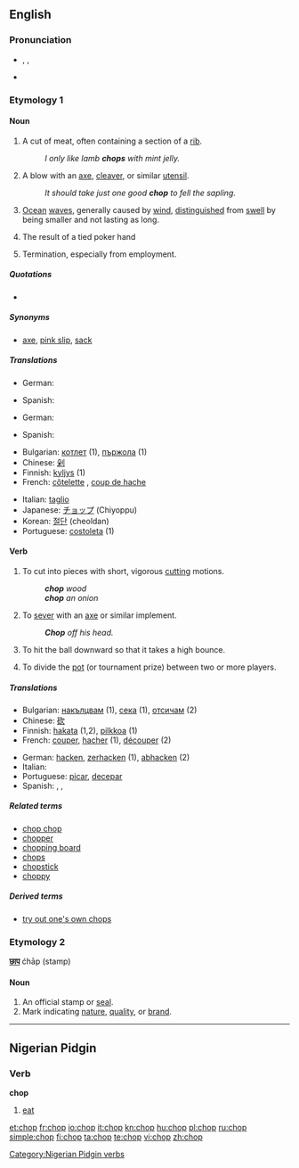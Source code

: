 {{wikipedia|dab=chop}}
==English==

===Pronunciation===
* {{enPR|chŏp}}, {{IPA|/ʧɒp/}}, {{SAMPA|/tSQp/}}
* {{audio|en-us-chop.ogg|Audio (US)}}
*: {{rhymes|ɒp}}

===Etymology 1===
{{etystub}}

====Noun====
{{en-noun}}

# A cut of meat, often containing a section of a [[rib]].
#: ''I only like lamb '''''chops''''' with mint jelly.''
# A blow with an [[axe]], [[cleaver]], or similar [[utensil]].
#: ''It should take just one good '''''chop''''' to fell the sapling.''
# [[ocean|Ocean]] [[wave]]s, generally caused by [[wind]], [[distinguished]] from [[swell]] by being smaller and not lasting as long.
# {{poker}} The result of a tied poker hand
# {{informal|with "the"}} Termination, especially from employment.

=====Quotations=====
* {{seeCites}}

=====Synonyms=====
* {{sense|dismissal, especially from employment (informal)}} [[axe]], [[pink slip]], [[sack]]

=====Translations=====
{{trans-top|a cut of meat}}
* German: {{t-|de|Kotelett|n}}
{{trans-mid}}
* Spanish: {{t+|es|chuleta|f}}
{{trans-bottom}}

{{trans-top|a blow with an axe, cleaver, or similar utensil}}
* German: {{t-|de|Hieb|m}}
{{trans-mid}}
* Spanish: {{t-|es|tajada|f}}
{{trans-bottom}}

{{trans-top|dismissal, especially from employment}}
{{trans-mid}}
{{trans-bottom}}
<!--Remove this table once all of the translations below have been moved into the tables above.-->
{{checktrans-top}}
* Bulgarian: [[котлет]] {{m}} (1), [[пържола]] {{f}} (1)
* Chinese: [[剁]]
* Finnish: [[kyljys]] (1)
* French: [[côtelette]] {{f}}, [[coup de hache]] {{m}}
{{checktrans-mid}}
* Italian: [[taglio]] {{m}}
* Japanese: [[チョップ]] (Chiyoppu)
* Korean: [[절단]] (cheoldan)
* Portuguese: [[costoleta]] {{f}} (1)
{{checktrans-bottom}}

====Verb====
{{en-verb|chops|chopping|chopped|chopped}}

# {{transitive}} To cut into pieces with short, vigorous [[cutting]] motions.
#: '''''chop''' wood''
#: '''''chop''' an onion''
# {{transitive}} To [[sever]] with an [[axe]] or similar implement.
#: '''''Chop''' off his head.''
# {{context|transitive|baseball}} To hit the ball downward so that it takes a high bounce.
# {{poker}} To divide the [[pot]] (or tournament prize) between two or more players.

=====Translations=====
{{trans-top|to chop}}
* Bulgarian: [[накълцвам]] (1), [[сека]] (1), [[отсичам]] (2)
* Chinese: [[砍]]
* Finnish: [[hakata]] (1,2), [[pilkkoa]] (1)
* French: [[couper]], [[hacher]] (1), [[découper]] (2)
{{trans-mid}}
* German: [[hacken]], [[zerhacken]] (1), [[abhacken]] (2)
* Italian: {{t+|it|tagliare}}
* Portuguese: [[picar]], [[decepar]]
* Spanish: {{t+|es|cortar}}, {{t+|es|picar}}, {{t-|es|tajar}}
{{trans-bottom}}

=====Related terms=====
* [[chop chop]]
* [[chopper]]
* [[chopping board]]
* [[chops]]
* [[chopstick]]
* [[choppy]]

=====Derived terms=====
* [[try out one's own chops]]

===Etymology 2===
{{etyl|hi}} '''[[छाप]]''' ćhāp (stamp)

====Noun====
{{en-noun}}

# An official stamp or [[seal]].
# Mark indicating [[nature]], [[quality]], or [[brand]].

----

==Nigerian Pidgin==
{{rfe|lang=pcm}}
===Verb===
'''chop'''
#[[eat]]

[[Category:Nigerian Pidgin verbs]]

[[et:chop]]
[[fr:chop]]
[[io:chop]]
[[it:chop]]
[[kn:chop]]
[[hu:chop]]
[[pl:chop]]
[[ru:chop]]
[[simple:chop]]
[[fi:chop]]
[[ta:chop]]
[[te:chop]]
[[vi:chop]]
[[zh:chop]]
